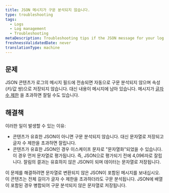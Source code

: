 ```yaml
---
title: JSON 메시지가 구문 분석되지 않습니다.
type: troubleshooting
tags:
  - Logs
  - Log management
  - Troubleshooting
metaDescription: Troubleshooting tips if the JSON message for your log isn't being parsed in New Relic.
freshnessValidatedDate: never
translationType: machine
---
```


## 문제

JSON 콘텐츠가 로그의 메시지 필드에 전송되면 자동으로 구문 분석되지 않으며 속성(키/값 쌍)으로 저장되지 않습니다. 대신 내용이 메시지에 남아 있습니다. 메시지가 [글자 수 제한](/docs/logs/troubleshooting/log-message-truncated/) 을 초과하면 잘릴 수도 있습니다.

## 해결책

이러한 일이 발생할 수 있는 이유:

* 콘텐츠가 유효한 JSON이 아니면 구문 분석되지 않습니다. 대신 문자열로 저장되고 글자 수 제한을 초과하면 잘립니다.
* 콘텐츠가 유효한 JSON인 경우 이스케이프 문자로 "문자열화"되었을 수 있습니다. 이 경우 먼저 문자열로 평가됩니다. 즉, JSON으로 평가되기 전에 4,096자로 잘립니다. 잘림의 결과는 유효하지 않은 JSON이 되며 데이터는 문자열로 저장됩니다.

이 문제를 해결하려면 문자열로 변환되지 않은 JSON이 포함된 메시지를 보내십시오. 이 콘텐츠는 전체 길이가 글자 수 제한을 초과하더라도 구문 분석됩니다. JSON에 배열이 포함된 경우 병합되어 구문 분석되지 않은 문자열로 저장됩니다.
